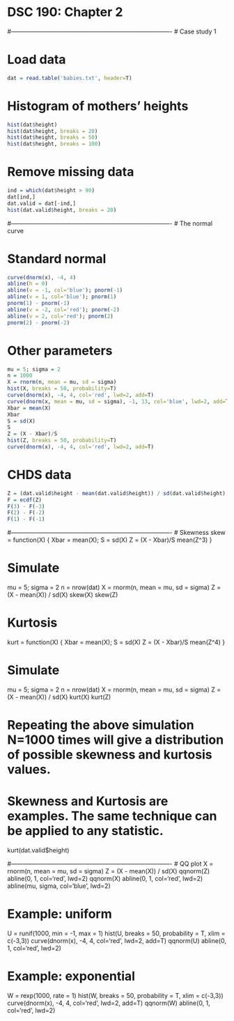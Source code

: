 # DSC 190: Chapter 2

#-------------------------------------------------------------------------------
# Case study 1

# Load data
```r
dat = read.table('babies.txt', header=T)
```

# Histogram of mothers' heights
```r
hist(dat$height)
hist(dat$height, breaks = 20)
hist(dat$height, breaks = 50)
hist(dat$height, breaks = 100)
```

# Remove missing data
```r
ind = which(dat$height > 90)
dat[ind,]
dat.valid = dat[-ind,]
hist(dat.valid$height, breaks = 20)
```
#-------------------------------------------------------------------------------
# The normal curve

# Standard normal
```r
curve(dnorm(x), -4, 4)
abline(h = 0)
abline(v = -1, col='blue'); pnorm(-1)
abline(v = 1, col='blue'); pnorm(1)
pnorm(1) - pnorm(-1)
abline(v = -2, col='red'); pnorm(-2)
abline(v = 2, col='red'); pnorm(2)
pnorm(2) - pnorm(-2)
```

# Other parameters
```r
mu = 5; sigma = 2
n = 1000
X = rnorm(n, mean = mu, sd = sigma)
hist(X, breaks = 50, probability=T)
curve(dnorm(x), -4, 4, col='red', lwd=2, add=T)
curve(dnorm(x, mean = mu, sd = sigma), -1, 13, col='blue', lwd=2, add=T)
Xbar = mean(X)
Xbar
S = sd(X)
S
Z = (X - Xbar)/S
hist(Z, breaks = 50, probability=T)
curve(dnorm(x), -4, 4, col='red', lwd=2, add=T)
```

# CHDS data
```r
Z = (dat.valid$height - mean(dat.valid$height)) / sd(dat.valid$height)
F = ecdf(Z)
F(3) - F(-3)
F(2) - F(-2)
F(1) - F(-1)
```
#-------------------------------------------------------------------------------
# Skewness
skew = function(X) {
  Xbar = mean(X); S = sd(X)
  Z = (X - Xbar)/S
  mean(Z^3)
}

# Simulate
mu = 5; sigma = 2
n = nrow(dat)
X = rnorm(n, mean = mu, sd = sigma)
Z = (X - mean(X)) / sd(X)
skew(X)
skew(Z)

# Kurtosis
kurt = function(X) {
  Xbar = mean(X); S = sd(X)
  Z = (X - Xbar)/S
  mean(Z^4)
}

# Simulate
mu = 5; sigma = 2
n = nrow(dat)
X = rnorm(n, mean = mu, sd = sigma)
Z = (X - mean(X)) / sd(X)
kurt(X)
kurt(Z)

# Repeating the above simulation N=1000 times will give a distribution of possible skewness and kurtosis values.
# Skewness and Kurtosis are examples. The same technique can be applied to any statistic.

kurt(dat.valid$height)

#-------------------------------------------------------------------------------
# QQ plot
X = rnorm(n, mean = mu, sd = sigma)
Z = (X - mean(X)) / sd(X)
qqnorm(Z)
abline(0, 1, col='red', lwd=2)
qqnorm(X)
abline(0, 1, col='red', lwd=2)
abline(mu, sigma, col='blue', lwd=2)

# Example: uniform
U = runif(1000, min = -1, max = 1)
hist(U, breaks = 50, probability = T, xlim = c(-3,3))
curve(dnorm(x), -4, 4, col='red', lwd=2, add=T)
qqnorm(U)
abline(0, 1, col='red', lwd=2)

# Example: exponential
W = rexp(1000, rate = 1)
hist(W, breaks = 50, probability = T, xlim = c(-3,3))
curve(dnorm(x), -4, 4, col='red', lwd=2, add=T)
qqnorm(W)
abline(0, 1, col='red', lwd=2)


